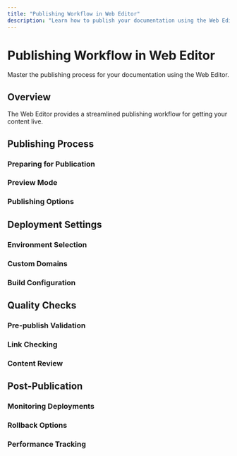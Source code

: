```yaml
---
title: "Publishing Workflow in Web Editor"
description: "Learn how to publish your documentation using the Web Editor interface"
---
```


# Publishing Workflow in Web Editor

Master the publishing process for your documentation using the Web Editor.

## Overview

The Web Editor provides a streamlined publishing workflow for getting your content live.

## Publishing Process

### Preparing for Publication

### Preview Mode

### Publishing Options

## Deployment Settings

### Environment Selection

### Custom Domains

### Build Configuration

## Quality Checks

### Pre-publish Validation

### Link Checking

### Content Review

## Post-Publication

### Monitoring Deployments

### Rollback Options

### Performance Tracking
